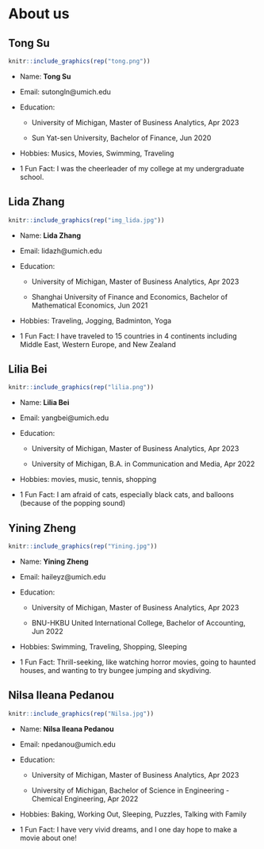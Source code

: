# About us

## Tong Su

```r
knitr::include_graphics(rep("tong.png"))
```

- Name: **Tong Su**

- Email: sutongln@umich.edu

- Education:

  + University of Michigan, Master of Business Analytics, Apr 2023

  + Sun Yat-sen University, Bachelor of Finance, Jun 2020

- Hobbies: Musics, Movies, Swimming, Traveling

- 1 Fun Fact: I was the cheerleader of my college at my undergraduate school.

## Lida Zhang

```r
knitr::include_graphics(rep("img_lida.jpg"))
```

- Name: **Lida Zhang**

- Email: lidazh@umich.edu

- Education:

  + University of Michigan, Master of Business Analytics, Apr 2023

  + Shanghai University of Finance and Economics, Bachelor of Mathematical Economics, Jun 2021

- Hobbies: Traveling, Jogging, Badminton, Yoga

- 1 Fun Fact: I have traveled to 15 countries in 4 continents including Middle East, Western Europe, and New Zealand

## Lilia Bei

```r
knitr::include_graphics(rep("lilia.png"))
```

- Name: **Lilia Bei**

- Email: yangbei@umich.edu

- Education:

  + University of Michigan, Master of Business Analytics, Apr 2023

  + University of Michigan, B.A. in Communication and Media, Apr 2022

- Hobbies: movies, music, tennis, shopping

- 1 Fun Fact: I am afraid of cats, especially black cats, and balloons (because of the popping sound)

## Yining Zheng

```r
knitr::include_graphics(rep("Yining.jpg"))
```

- Name: **Yining Zheng**

- Email: haileyz@umich.edu

- Education:

  + University of Michigan, Master of Business Analytics, Apr 2023

  + BNU-HKBU United International College, Bachelor of Accounting, Jun 2022

- Hobbies: Swimming, Traveling, Shopping, Sleeping

- 1 Fun Fact: Thrill-seeking, like watching horror movies, going to haunted houses, and wanting to try bungee jumping and skydiving.


## Nilsa Ileana Pedanou

```r
knitr::include_graphics(rep("Nilsa.jpg"))
```

- Name: **Nilsa Ileana Pedanou**

- Email: npedanou@umich.edu

- Education:

  + University of Michigan, Master of Business Analytics, Apr 2023

  + University of Michigan, Bachelor of Science in Engineering - Chemical Engineering, Apr 2022

- Hobbies: Baking, Working Out, Sleeping, Puzzles, Talking with Family

- 1 Fun Fact: I have very vivid dreams, and I one day hope to make a movie about one!